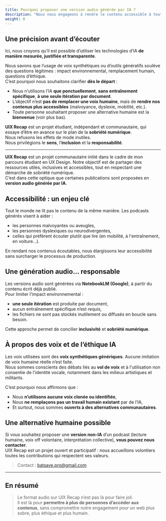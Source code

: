 ```yaml
---
title: Pourquoi proposer une version audio générée par IA ?
description: "Nous nous engageons à rendre le contenu accessible à toutes et tous, tout en respectant une démarche de sobriété numérique. C’est dans cette optique que nous proposons certaines de nos publications en version audio générée automatiquement par IA."
weight: 0
---
```


## Une précision avant d’écouter

Ici, nous croyons qu’il est possible d’utiliser les technologies d’IA **de manière mesurée, justifiée et transparente**.

Nous savons que l’usage de voix synthétiques ou d’outils génératifs soulève des questions légitimes : impact environnemental, remplacement humain, questions d’éthique.  
C’est pourquoi nous souhaitons clarifier **dès le départ** :

- Nous n’utilisons l’IA **que ponctuellement**, **sans entraînement spécifique**, **à une seule itération par document**.
- L’objectif n’est **pas de remplacer une voix humaine**, mais de **rendre nos contenus plus accessibles** (malvoyance, dyslexie, mobilité, etc.).
- Toute personne souhaitant proposer une alternative humaine est la **bienvenue** (voir plus bas).

**UIX Recap** est un projet étudiant, indépendant et communautaire, qui essaye d’être en avance sur le plan de la **sobriété numérique**.  
Nous refusons les effets de mode inutiles.  
Nous privilégions le **sens**, l’**inclusion** et la **responsabilité**.

---

**UIX Recap** est un projet communautaire initié dans le cadre de mon parcours étudiant en UX Design. Notre objectif est de partager des ressources utiles, inclusives et accessibles, tout en respectant une démarche de sobriété numérique.  
C’est dans cette optique que certaines publications sont proposées en **version audio générée par IA**.

## Accessibilité : un enjeu clé

Tout le monde ne lit pas le contenu de la même manière. Les podcasts générés visent à aider :

- les personnes malvoyantes ou aveugles,
- les personnes dyslexiques ou neurodivergentes,
- celles qui préfèrent écouter plutôt que lire (en mobilité, à l'entraînement, en voiture...).

En rendant nos contenus écoutables, nous élargissons leur accessibilité sans surcharger le processus de production.

## Une génération audio… responsable

Les versions audio sont générées via **NotebookLM (Google)**, à partir du contenu écrit déjà publié.  
Pour limiter l’impact environnemental :

- **une seule itération** est produite par document,
- aucun entraînement spécifique n’est requis,
- les fichiers ne sont pas stockés inutilement ou diffusés en boucle sans besoin.

Cette approche permet de concilier **inclusivité** et **sobriété numérique**.

## À propos des voix et de l’éthique IA

Les voix utilisées sont des **voix synthétiques génériques**. Aucune imitation de voix humaine réelle n’est faite.  
Nous sommes conscients des débats liés au **vol de voix** et à l'utilisation non consentie de l'identité vocale, notamment dans les milieux artistiques et militants.

C’est pourquoi nous affirmons que :

- Nous **n’utilisons aucune voix clonée ou identifiée**,
- Nous **ne remplaçons pas un travail humain existant** par de l’IA,
- Et surtout, nous sommes **ouverts à des alternatives communautaires**.

## Une alternative humaine possible

Si vous souhaitez proposer une **version non-IA** d’un podcast (lecture humaine, voix off volontaire, interprétation collective), **vous pouvez nous contacter**.  
UIX Recap est un projet ouvert et participatif : nous accueillons volontiers toutes les contributions qui respectent ses valeurs.

> Contact : [batsave.pro@gmail.com](mailto:batsave.pro@gmail.com)

---

## En résumé

> Le format audio sur UIX Recap n’est pas là pour faire joli.  
> Il est là pour **permettre à plus de personnes d’accéder aux contenus**, sans compromettre notre engagement pour un web plus sobre, plus éthique et plus humain.
